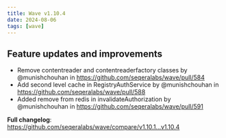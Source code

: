```yaml
---
title: Wave v1.10.4
date: 2024-08-06
tags: [wave]
---
```


## Feature updates and improvements

- Remove contentreader and contentreaderfactory classes by @munishchouhan in https://github.com/seqeralabs/wave/pull/584
- Add second level cache in RegistryAuthService by @munishchouhan in https://github.com/seqeralabs/wave/pull/588
- Added remove from redis in invalidateAuthorization by @munishchouhan in https://github.com/seqeralabs/wave/pull/591

**Full changelog**: https://github.com/seqeralabs/wave/compare/v1.10.1...v1.10.4
